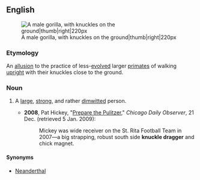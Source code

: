 ==English==
[[Image:Male silverback Gorilla.JPG|A male gorilla, with knuckles on the ground|thumb|right|220px]]

===Etymology===
An [[allusion]] to the practice of less-[[evolve]]d larger [[primate]]s of walking [[upright]] with their knuckles close to the ground. 

===Noun===
{{en-noun|sg=[[knuckle]] [[dragger]]}}

# {{idiomatic|often|derogatory}} A [[large]], [[strong]], and rather [[dimwitted]] person. 
#*'''2008''', Pat Hickey, "[http://cdobs.com/archive/our-columns/prepare-the-pulitzer-tribune-finds-cookies-contain-eggs-and-milk%2C2236/ Prepare the Pulitzer]," ''Chicago Daily Observer'', 21 Dec. (retrieved 5 Jan. 2009):
#*:Mickey was wide receiver on the St. Rita Football Team in 2007—a big strapping, robust south side '''knuckle dragger''' and chick magnet.

====Synonyms====
* [[neanderthal|Neanderthal]]